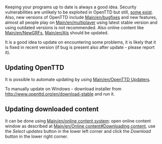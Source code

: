 Keeping your programs up to date is always a good idea. Security vulnerabilities are unlikely to be exploited in OpenTTD but still, [http://security.openttd.org/en some exist]. Also, new versions of OpenTTD include [[Main/en/bugfix]]es and new features, almost all people play on [[Main/en/multiplayer]] using latest stable version and using outdated versions is not recommended. Also online content like [[Main/en/NewGRF]]s, [[Main/en/AI]]s should be updated.

It is a good idea to update on encountering some problems, it is likely that it is fixed in recent version (if bug is present also after update - please report it).

== Updating OpenTTD ==
It is possible to automate updating by using [[Main/en/OpenTTD Updaters]].

To manually update on Windows - download installer from http://www.openttd.org/en/download-stable and run it.

== Updating downloaded content ==
It can be done using [[Main/en/online content system]]: open online content window as described at [[Main/en/Online content#Downloading content]], use the ''Select updates'' button in the lower left corner and click the ''Download'' button in the lower right corner.